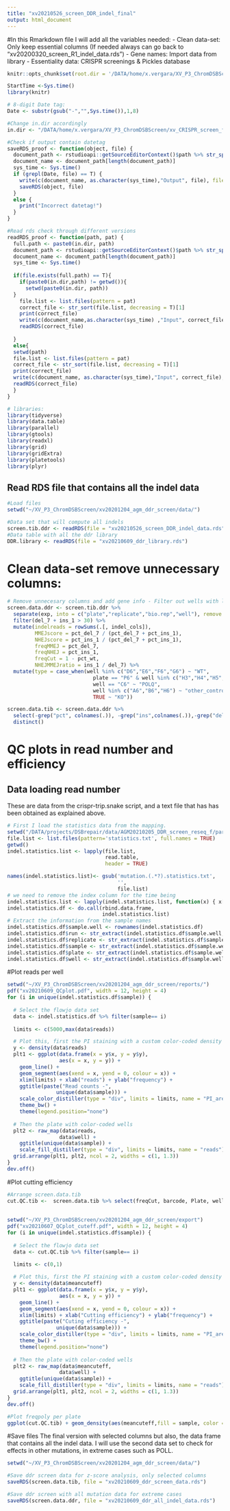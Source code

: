 ```yaml
---
title: "xv20210526_screen_DDR_indel_final"
output: html_document
---
```


#In this Rmarkdown file I will add all the variables needed:
    - Clean data-set: Only keep essential columns (If needed always can go back to "xv20200320_screen_R1_indel_data.rds")
    - Gene names: Import data from library
    - Essentiality data: CRISPR screenings & Pickles database
    
```r
knitr::opts_chunk$set(root.dir = '/DATA/home/x.vergara/XV_P3_ChromDSBScreen/xv_CRISPR_screen_figures/rmarkdown/xv20210920_paper_scripts/short_version/knit_html/')

StartTime <-Sys.time()
library(knitr)

# 8-digit Date tag:
Date <- substr(gsub("-","",Sys.time()),1,8)

#Change in.dir accordingly
in.dir <- "/DATA/home/x.vergara/XV_P3_ChromDSBScreen/xv_CRISPR_screen_figures/"

#Check if output contain datetag
saveRDS_proof <- function(object, file) {
  document_path <- rstudioapi::getSourceEditorContext()$path %>% str_split(pattern = "/") %>% unlist()
  document_name <- document_path[length(document_path)]
  sys_time <- Sys.time()
  if (grepl(Date, file) == T) {
    write(c(document_name, as.character(sys_time),"Output", file), file = paste0(in.dir,"log"), ncolumns = 4, sep = "\t", append = T)
    saveRDS(object, file)
  }
  else {
    print("Incorrect datetag!")
  }
}

#Read rds check through different versions
readRDS_proof <- function(path, pat) {
  full.path <- paste0(in.dir, path)
  document_path <- rstudioapi::getSourceEditorContext()$path %>% str_split(pattern = "/") %>% unlist()
  document_name <- document_path[length(document_path)]
  sys_time <- Sys.time()
  
  if(file.exists(full.path) == T){
    if(paste0(in.dir,path) != getwd()){
      setwd(paste0(in.dir, path))
  }
    file.list <- list.files(pattern = pat)
    correct_file <- str_sort(file.list, decreasing = T)[1]
    print(correct_file)
    write(c(document_name,as.character(sys_time) ,"Input", correct_file), file = paste0(in.dir,"log"), ncolumns = 4, sep = "\t", append = T)
    readRDS(correct_file)
    
  }
  else{
  setwd(path)
  file.list <- list.files(pattern = pat)
  correct_file <- str_sort(file.list, decreasing = T)[1]
  print(correct_file)
  write(c(document_name, as.character(sys_time),"Input", correct_file),file = paste0(in.dir,"log"), ncolumns = 4, sep = "\t", append = T)
  readRDS(correct_file)
  }
}
```

```r
# libraries:
library(tidyverse)
library(data.table)
library(parallel)
library(gtools)
library(readxl)
library(grid)
library(gridExtra)
library(platetools)
library(plyr)
```

## Read RDS file that contains all the indel data
```r
#Load files
setwd("~/XV_P3_ChromDSBScreen/xv20201204_agm_ddr_screen/data/")

#Data set that will compute all indels
screen.tib.ddr <- readRDS(file = "xv20210526_screen_DDR_indel_data.rds")
#Data table with all the ddr library
DDR.library <- readRDS(file = "xv20210609_ddr_library.rds")
```

# Clean data-set remove unnecessary columns: 
```r

# Remove unnecesary columns and add gene info - Filter out wells with less that 30 mutation reads
screen.data.ddr <- screen.tib.ddr %>% 
  separate(exp, into = c("plate","replicate","bio.rep","well"), remove = F) %>% 
  filter(del_7 + ins_1 > 30) %>% 
  mutate(indelreads = rowSums(.[, indel_cols]),
         MMEJscore = pct_del_7 / (pct_del_7 + pct_ins_1),
         NHEJscore = pct_ins_1 / (pct_del_7 + pct_ins_1),
         freqMMEJ = pct_del_7,
         freqNHEJ = pct_ins_1,
         freqCut = 1 - pct_wt,
         NHEJMMEJratio = ins_1 / del_7) %>% 
  mutate(type = case_when(well %in% c("D6","E6","F6","G6") ~ "WT",
                            plate == "P6" & well %in% c("H3","H4","H5","H7","H8","H9","H10","H11","H12") ~ "WT",
                            well == "C6" ~ "POLQ",
                            well %in% c("A6","B6","H6") ~ "other_controls",
                            TRUE ~ "KO"))

screen.data.tib <- screen.data.ddr %>%
  select(-grep("pct", colnames(.)), -grep("ins",colnames(.)),-grep("del",colnames(.)), -c("wt","Inf","ssODN","exp"),indelreads) %>% 
  distinct()

```

# QC plots in read number and efficiency
## Data loading read number

These are data from the crispr-trip.snake script, and a text file that has has been obtained as explained above.  

```r
# First I load the statistics data from the mapping.
setwd("/DATA/projects/DSBrepair/data/AGM20210205_DDR_screen_reseq_f/parsed/")
file.list <- list.files(pattern='statistics.txt', full.names = TRUE)
getwd()
indel.statistics.list <- lapply(file.list, 
                                read.table, 
                                header = TRUE)

names(indel.statistics.list)<- gsub('mutation.(.*?).statistics.txt', 
                                    '', 
                                    file.list)
# we need to remove the index column for the time being
indel.statistics.list <- lapply(indel.statistics.list, function(x) { x["index"] <- NULL; x })
indel.statistics.df <- do.call(rbind.data.frame, 
                               indel.statistics.list)
# Extract the information from the sample names
indel.statistics.df$sample.well <- rownames(indel.statistics.df)
indel.statistics.df$run <- str_extract(indel.statistics.df$sample.well,"(?<=./)....")
indel.statistics.df$replicate <- str_extract(indel.statistics.df$sample.well,"(?<=_R).")
indel.statistics.df$sample <- str_extract(indel.statistics.df$sample.well,"(?<=_)R.*(?=_.*stat)")
indel.statistics.df$plate <- str_extract(indel.statistics.df$sample.well,"(?<=_P).")
indel.statistics.df$well <- str_extract(indel.statistics.df$sample.well,"(?<=P._).*(?=.stat)")

```

#Plot reads per well
```r
setwd("~/XV_P3_ChromDSBScreen/xv20201204_agm_ddr_screen/reports/")
pdf("xv20210609_QCplot.pdf", width = 12, height = 4)
for (i in unique(indel.statistics.df$sample)) {
  
  # Select the flowjo data set
  data <- indel.statistics.df %>% filter(sample== i)
  
  limits <- c(5000,max(data$reads))

  # Plot this, first the PI staining with a custom color-coded density
  y <- density(data$reads)
  plt1 <- ggplot(data.frame(x = y$x, y = y$y),
                 aes(x = x, y = y)) +
    geom_line() +
    geom_segment(aes(xend = x, yend = 0, colour = x)) +
    xlim(limits) + xlab("reads") + ylab("frequency") +
    ggtitle(paste("Read counts -",
                unique(data$sample))) +
    scale_color_distiller(type = "div", limits = limits, name = "PI_area") +
    theme_bw() +
    theme(legend.position="none")
  
  # Then the plate with color-coded wells
  plt2 <- raw_map(data$reads, 
                 data$well) +
    ggtitle(unique(data$sample)) +
    scale_fill_distiller(type = "div", limits = limits, name = "reads")
  grid.arrange(plt1, plt2, ncol = 2, widths = c(1, 1.3))
}
dev.off()
```

#Plot cutting efficiency
```r
#Arrange screen.data.tib
cut.QC.tib <-  screen.data.tib %>% select(freqCut, barcode, Plate, well, Rep,BioRep) %>% dplyr::group_by(Plate,well,BioRep,Rep) %>% dplyr::summarize(meancuteff = mean(freqCut)) %>% mutate(sample = paste0(BioRep, "_", Rep, "_",Plate))
  
  
setwd("~/XV_P3_ChromDSBScreen/xv20201204_agm_ddr_screen/export")
pdf("xv20210607_QCplot_cuteff.pdf", width = 12, height = 4)
for (i in unique(indel.statistics.df$sample)) {
  
  # Select the flowjo data set
  data <- cut.QC.tib %>% filter(sample== i)
  
  limits <- c(0,1)

  # Plot this, first the PI staining with a custom color-coded density
  y <- density(data$meancuteff)
  plt1 <- ggplot(data.frame(x = y$x, y = y$y),
                 aes(x = x, y = y)) +
    geom_line() +
    geom_segment(aes(xend = x, yend = 0, colour = x)) +
    xlim(limits) + xlab("Cutting efficiency") + ylab("frequency") +
    ggtitle(paste("Cuting efficiency -",
                unique(data$sample))) +
    scale_color_distiller(type = "div", limits = limits, name = "PI_area") +
    theme_bw() +
    theme(legend.position="none")
  
  # Then the plate with color-coded wells
  plt2 <- raw_map(data$meancuteff, 
                 data$well) +
    ggtitle(unique(data$sample)) +
    scale_fill_distiller(type = "div", limits = limits, name = "reads")
  grid.arrange(plt1, plt2, ncol = 2, widths = c(1, 1.3))
}
dev.off()

#Plot freqpoly per plate
ggplot(cut.QC.tib) + geom_density(aes(meancuteff,fill = sample, color = sample), alpha = 0.1) + facet_wrap(~ Rep) + theme_bw()
```

#Save files 
The final version with selected columns but also, the data frame that contains all the indel data. I will use the second data set to check for effects in other mutations, in extreme cases such as POLL.
```r
setwd("~/XV_P3_ChromDSBScreen/xv20201204_agm_ddr_screen/data/")

#Save ddr screen data for z-score analysis, only selected columns
saveRDS(screen.data.tib, file = "xv20210609_ddr_screen_data.rds")

#Save ddr screen with all mutation data for extreme cases
saveRDS(screen.data.ddr, file = "xv20210609_ddr_all_indel_data.rds")
```

